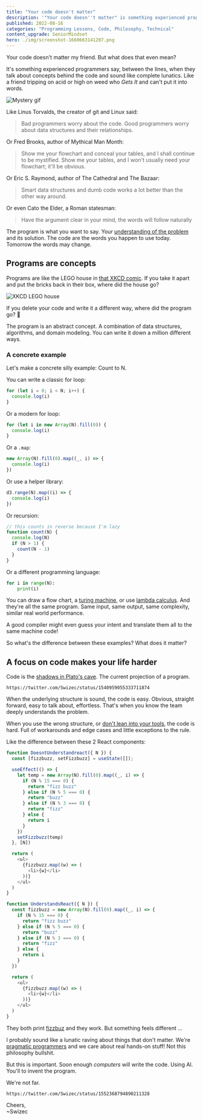 ```yaml
---
title: "Your code doesn't matter"
description: '"Your code doesn''t matter" is something experienced programmers say, between the lines, when they sound like complete lunatics. But what do they mean? Why does everyone say it?'
published: 2022-08-16
categories: "Programming Lessons, Code, Philosophy, Technical"
content_upgrade: SeniorMindset
hero: ./img/screenshot-1660663141207.png
---
```


Your code doesn't matter my friend. But what does that even mean?

It's something experienced programmers say, between the lines, when they talk about concepts behind the code and sound like complete lunatics. Like a friend tripping on acid or high on weed who _Gets It_ and can't put it into words.

![Mystery gif](./img/ygifandct=ggh3ee8.gif)

Like Linus Torvalds, the creator of git and Linux said:

> Bad programmers worry about the code. Good programmers worry about data structures and their relationships.

Or Fred Brooks, author of Mythical Man Month:

> Show me your flowchart and conceal your tables, and I shall continue to be mystified. Show me your tables, and I won't usually need your flowchart; it'll be obvious.

Or Eric S. Raymond, author of The Cathedral and The Bazaar:

> Smart data structures and dumb code works a lot better than the other way around.

Or even Cato the Elder, a Roman statesman:

> Have the argument clear in your mind, the words will follow naturally

The program is what you want to say. Your [understanding of the problem](https://swizec.com/blog/coding-forces-you-to-understand-the-problem/) and its solution. The code are the words you happen to use today. Tomorrow the words may change.

## Programs are concepts

Programs are like the LEGO house in [that XKCD comic](https://xkcd.com/659/). If you take it apart and put the bricks back in their box, where did the house go?

![XKCD LEGO house](./img/XKCD-LEGO-househhd345.png "XKCD LEGO house")

If you delete your code and write it a different way, where did the program go? 🤔

The program is an abstract concept. A combination of data structures, algorithms, and domain modeling. You can write it down a million different ways.

### A concrete example

Let's make a concrete silly example: Count to N.

You can write a classic for loop:

```javascript
for (let i = 0; i < N; i++) {
  console.log(i)
}
```

Or a modern for loop:

```javascript
for (let i in new Array(N).fill(0)) {
  console.log(i)
}
```

Or a `.map`:

```javascript
new Array(N).fill(0).map((_, i) => {
  console.log(i)
})
```

Or use a helper library:

```javascript
d3.range(N).map((i) => {
  console.log(i)
})
```

Or recursion:

```javascript
// this counts in reverse because I'm lazy
function count(N) {
  console.log(N)
  if (N > 1) {
    count(N - 1)
  }
}
```

Or a different programming language:

```python
for i in range(N):
	print(i)
```

You can draw a flow chart, a [turing machine](https://en.wikipedia.org/wiki/Turing_machine), or use [lambda calculus](https://en.wikipedia.org/wiki/Lambda_calculus). And they're all the same program. Same input, same output, same complexity, similar real world performance.

A good compiler might even guess your intent and translate them all to the same machine code!

So what's the difference between these examples? What does it matter?

## A focus on code makes your life harder

Code is the [shadows in Plato's cave](https://en.wikipedia.org/wiki/Allegory_of_the_cave). The current projection of a program.

`https://twitter.com/Swizec/status/1540959055333711874`

When the underlying structure is sound, the code is easy. Obvious, straight forward, easy to talk about, effortless. That's when you know the team deeply understands the problem.

When you use the wrong structure, or [don't lean into your tools](https://swizec.com/blog/25-lessons-from-25-years-of-coding/), the code is hard. Full of workarounds and edge cases and little exceptions to the rule.

Like the difference between these 2 React components:

```javascript
function DoesntUnderstandreact({ N }) {
  const [fizzbuzz, setFizzbuzz] = useState([]);

  useEffect(() => {
    let temp = new Array(N).fill(0).map((_, i) => {
      if (N % 15 === 0) {
        return "fizz buzz"
      } else if (N % 5 === 0) {
        return "buzz"
      } else if (N % 3 === 0) {
        return "fizz"
      } else {
        return i
      }
    })
    setFizzbuzz(temp)
  }, [N])

  return (
    <ul>
      {fizzbuzz.map((w) => (
        <li>{w}</li>
      ))}
    </ul>
  )
}
```

```javascript
function UnderstandsReact({ N }) {
  const fizzbuzz = new Array(N).fill(0).map((_, i) => {
    if (N % 15 === 0) {
      return "fizz buzz"
    } else if (N % 5 === 0) {
      return "buzz"
    } else if (N % 3 === 0) {
      return "fizz"
    } else {
      return i
    }
  })

  return (
    <ul>
      {fizzbuzz.map((w) => (
        <li>{w}</li>
      ))}
    </ul>
  )
}
```

They both print [fizzbuz](https://en.wikipedia.org/wiki/Fizz_buzz) and they work. But something feels different ...

I probably sound like a lunatic raving about things that don't matter. We're [pragmatic programmers](https://swizec.com/blog/my-favorite-lessons-from-pragmatic-programmer/) and we care about real hands-on stuff! Not this philosophy bullshit.

But this is important. Soon enough _computers_ will write the code. Using AI. You'll to invent the program.

We're not far.

`https://twitter.com/Swizec/status/1552368794890211328`

Cheers,<br/>
~Swizec